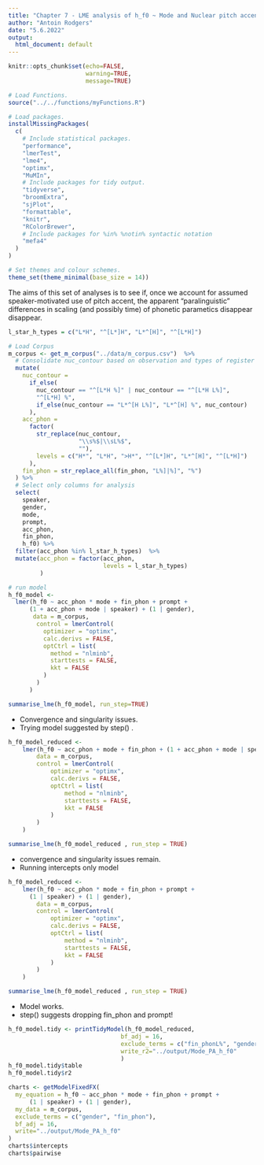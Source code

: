 ```yaml
---
title: "Chapter 7 - LME analysis of h_f0 ~ Mode and Nuclear pitch accents: "
author: "Antoin Rodgers"
date: "5.6.2022"
output:
  html_document: default
---
```


```r
knitr::opts_chunk$set(echo=FALSE,
                      warning=TRUE,
                      message=TRUE)

# Load Functions.
source("../../functions/myFunctions.R") 

# Load packages.
installMissingPackages(
  c(
    # Include statistical packages.
    "performance",
    "lmerTest",
    "lme4",
    "optimx",
    "MuMIn",
    # Include packages for tidy output.
    "tidyverse",
    "broomExtra",
    "sjPlot",
    "formattable",
    "knitr",
    "RColorBrewer",
    # Include packages for %in% %notin% syntactic notation
    "mefa4"
  )
)

# Set themes and colour schemes.
theme_set(theme_minimal(base_size = 14))

```

The aims of this set of analyses is to see if, once we account for assumed speaker-motivated use of pitch accent, the apparent "paralinguistic" differences in scaling (and possibly time) of phonetic parametics disappear disappear.

```r
l_star_h_types = c("L*H", "^[L*]H", "L*^[H]", "^[L*H]")

# Load Corpus
m_corpus <- get_m_corpus("../data/m_corpus.csv")  %>%
  # Consolidate nuc_contour based on observation and types of register shift.
  mutate(
    nuc_contour =
      if_else(
        nuc_contour == "^[L*H %]" | nuc_contour == "^[L*H L%]",
        "^[L*H] %",
        if_else(nuc_contour == "L*^[H L%]", "L*^[H] %", nuc_contour)
      ),
    acc_phon =
      factor(
        str_replace(nuc_contour,
                    "\\s%$|\\sL%$",
                    ""),
        levels = c("H*", "L*H", ">H*", "^[L*]H", "L*^[H]", "^[L*H]")
      ),
    fin_phon = str_replace_all(fin_phon, "L%]|%]", "%")
  ) %>%
  # Select only columns for analysis
  select(
    speaker,
    gender,
    mode,
    prompt,
    acc_phon,
    fin_phon,
    h_f0) %>% 
  filter(acc_phon %in% l_star_h_types)  %>% 
  mutate(acc_phon = factor(acc_phon,
                           levels = l_star_h_types)
         )
```

```r

# run model
h_f0_model <-
  lmer(h_f0 ~ acc_phon * mode + fin_phon + prompt +
      (1 + acc_phon + mode | speaker) + (1 | gender),
       data = m_corpus,
        control = lmerControl(
          optimizer = "optimx",
          calc.derivs = FALSE,
          optCtrl = list(
            method = "nlminb",
            starttests = FALSE,
            kkt = FALSE
          )
        )
      )

summarise_lme(h_f0_model, run_step=TRUE)
```

-   Convergence and singularity issues.
-   Trying model suggested by step() .

```r

h_f0_model_reduced <-
    lmer(h_f0 ~ acc_phon + mode + fin_phon + (1 + acc_phon + mode | speaker),
        data = m_corpus,
        control = lmerControl(
            optimizer = "optimx",
            calc.derivs = FALSE,
            optCtrl = list(
                method = "nlminb",
                starttests = FALSE,
                kkt = FALSE
            )
        )
    )

summarise_lme(h_f0_model_reduced , run_step = TRUE)

```

-   convergence and singularity issues remain.
-   Running intercepts only model

```r

h_f0_model_reduced <-
    lmer(h_f0 ~ acc_phon * mode + fin_phon + prompt +
      (1 | speaker) + (1 | gender),
        data = m_corpus,
        control = lmerControl(
            optimizer = "optimx",
            calc.derivs = FALSE,
            optCtrl = list(
                method = "nlminb",
                starttests = FALSE,
                kkt = FALSE
            )
        )
    )

summarise_lme(h_f0_model_reduced , run_step = TRUE)

```
-   Model works.
-   step() suggests dropping fin_phon and prompt!

```r

h_f0_model.tidy <- printTidyModel(h_f0_model_reduced,
                                bf_adj = 16,
                                exclude_terms = c("fin_phonL%", "genderM"),
                                write_r2="../output/Mode_PA_h_f0"
                                )
h_f0_model.tidy$table
h_f0_model.tidy$r2

```

```r

charts <- getModelFixedFX(
  my_equation = h_f0 ~ acc_phon * mode + fin_phon + prompt +
      (1 | speaker) + (1 | gender),
  my_data = m_corpus,
  exclude_terms = c("gender", "fin_phon"),
  bf_adj = 16,
  write="../output/Mode_PA_h_f0"
)
charts$intercepts
charts$pairwise


```
